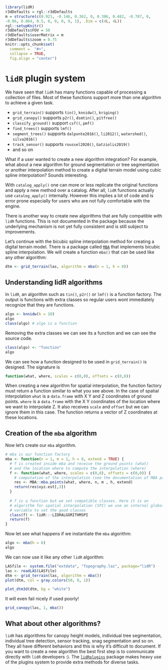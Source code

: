 ```r
library(lidR)
r3dDefaults = rgl::r3dDefaults
m = structure(c(0.921, -0.146, 0.362, 0, 0.386, 0.482, -0.787, 0, 
-0.06, 0.864, 0.5, 0, 0, 0, 0, 1), .Dim = c(4L, 4L))
rgl::setupKnitr()
r3dDefaults$FOV = 50
r3dDefaults$userMatrix = m
r3dDefaults$zoom = 0.75
knitr::opts_chunk$set(
  comment =  "#>", 
  collapse = TRUE,
  fig.align = "center")
```

# `lidR` plugin system {#plugins}

We have seen that `lidR` has many functions capable of processing a collection of files. Most of these functions support more than one algorithm to achieve a given task. 

* `grid_terrain()` supports `tin()`, `knnidw()`, `kriging()`
* `grid_canopy()` supports `p2r()`, `dsmtin()`, `pitfree()`
* `classify_ground()` support `csf()`, `pmf()`
* `find_trees()` supports `lmf()`
* `segment_trees()` supports `dalponte2016()`, `li2012()`, `watershed()`, `silva2016()`
* `track_sensor()` supports `roussel2020()`, `Gatziolis2019()`
* and so on

What if a user wanted to create a new algorithm integration? For example, what about a new algorithm for ground segmentation or tree segmentation or another interpolation method to create a digital terrain model using cubic spline interpolation? Sounds interesting.

With `catalog_apply()` one can more or less replicate the original functions and apply a new method over a catalog. After all, `lidR` functions actually use `catalog_apply()` internally. However this implies a lot of code and is error prone especially for users who are not fully comfortable with the engine.

There is another way to create new algorithms that are fully compatible with `lidR` functions. This is not documented in the package because the underlying mechanism is not yet fully consistent and is still subject to improvements. 

Let's continue with the bicubic spline interpolation method for creating a digital terrain model. There is a package called [`MBA`](https://CRAN.R-project.org/package=MBA) that implements bicubic spline interpolation. We will create a function `mba()` that can be used like any other algorithm:

```r
dtm <- grid_terrain(las, algorithm = mba(n = 1, h = 8))
```

## Understanding lidR algorithms

In `lidR`, an algorithm such as `tin()`, `p2r()` or `lmf()` is a function factory. The output is functions with extra classes so regular users wont immediately recognize that they are functions.

```r
algo <- knnidw(k = 10)
algo
class(algo) # algo is a function
```

Removing the extra classes we can see its a function and we can see the source code.

```r
class(algo) <- "function"
algo
```

We can see how a function designed to be used in `grid_terrain()` is designed. The signature is 

```r
function(what, where, scales = c(0,0), offsets = c(0,0))
```

When creating a new algorithm for spatial interpolation, the function factory must return a function similar to what you see above. In the case of spatial interpolation `what` is a `data.frame` with X Y and Z coordinates of ground points. `where` is a `data.frame` with the X Y coordinates of the location where we want to interpolate Z. It also receives `scale` and `offset` but we can ignore them in this case. The function returns a vector of Z coordinates at these locations.

## Creation of the `mba` algorithm

Now let's create our `mba` algorithm. 

```r
# mba is our function factory
mba <- function(n = 1, m = 1, h = 8, extend = TRUE) {
  # f is created inside mba and receive the ground points (what)
  # and the location where to compute the interpolation (where) 
  f <- function(what, where, scales = c(0,0), offsets = c(0,0)) {
    # computation of the interpolation (see the documentation of MBA package)
    res <- MBA::mba.points(what, where, n, m , h, extend)
    return(res$xyz.est[,3])
  }
  
  # f is a function but we set compatible classes. Here it is an
  # algorithm for spatial interpolation (SPI) we use an internal global
  # variable to set the good classes
  class(f) <- lidR:::LIDRALGORITHMSPI
  return(f)
}
```

Now let see what happens if we instantiate the `mba` algorithm:

```r
algo <- mba(h = 6)
algo
```

We can now use it like any other `lidR` algorithm:

```r
LASfile <- system.file("extdata", "Topography.laz", package="lidR")
las <- readLAS(LASfile)
dtm <- grid_terrain(las, algorithm = mba())
plot(dtm, col = gray.colors(50, 0, 1))
```

```r
plot_dtm3d(dtm, bg = "white")
```

It will even fail nicely if used poorly!

```r
grid_canopy(las, 1, mba())
```

## What about other algorithms?

`lidR` has algorithms for canopy height models, individual tree segmentation, individual tree detection, sensor tracking, snag segmentation and so on. They all have different behaviors and this is why it's difficult to document. If you want to create a new algorithm the best first step is to communicate directly with `lidR` developers :). The [`lidRplugins`](https://github.com/Jean-Romain/lidRplugins) package makes heavy use of the plugins system to provide extra methods for diverse tasks.
